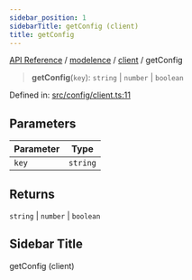 ```yaml
---
sidebar_position: 1
sidebarTitle: getConfig (client)
title: getConfig
---
```


[API Reference](/api-reference/modelence/client/functions/../../../index) / [modelence](/api-reference/modelence/client/functions/../../index) / [client](/api-reference/modelence/client/functions/../index) / getConfig

> **getConfig**(`key`): `string` \| `number` \| `boolean`

Defined in: [src/config/client.ts:11](https://github.com/modelence/modelence/blob/3f1fd635e8381fab6218a1a4e54da43042986b70/packages/modelence/src/config/client.ts#L11)

## Parameters

| Parameter | Type |
| ------ | ------ |
| `key` | `string` |

## Returns

`string` \| `number` \| `boolean`

## Sidebar Title

getConfig (client)
